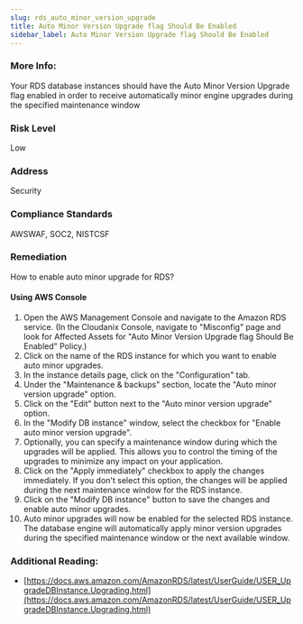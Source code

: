 ```yaml
---
slug: rds_auto_minor_version_upgrade
title: Auto Minor Version Upgrade flag Should Be Enabled
sidebar_label: Auto Minor Version Upgrade flag Should Be Enabled
---
```


### More Info:

Your RDS database instances should have the Auto Minor Version Upgrade flag enabled in order to receive automatically minor engine upgrades during the specified maintenance window

### Risk Level

Low

### Address

Security

### Compliance Standards

AWSWAF, SOC2, NISTCSF

### Remediation

How to enable auto minor upgrade for RDS?

#### Using AWS Console

1. Open the AWS Management Console and navigate to the Amazon RDS service.
    (In the Cloudanix Console, navigate to "Misconfig" page and look for Affected Assets for "Auto Minor Version Upgrade flag Should Be Enabled" Policy.)
2. Click on the name of the RDS instance for which you want to enable auto minor upgrades.
3. In the instance details page, click on the "Configuration" tab.
4. Under the "Maintenance & backups" section, locate the "Auto minor version upgrade" option.
5. Click on the "Edit" button next to the "Auto minor version upgrade" option.
6. In the "Modify DB instance" window, select the checkbox for "Enable auto minor version upgrade".
7. Optionally, you can specify a maintenance window during which the upgrades will be applied. This allows you to control the timing of the upgrades to minimize any impact on your application.
8. Click on the "Apply immediately" checkbox to apply the changes immediately. If you don't select this option, the changes will be applied during the next maintenance window for the RDS instance.
9. Click on the "Modify DB instance" button to save the changes and enable auto minor upgrades.
10. Auto minor upgrades will now be enabled for the selected RDS instance. The database engine will automatically apply minor version upgrades during the specified maintenance window or the next available window.

### Additional Reading:

- [https://docs.aws.amazon.com/AmazonRDS/latest/UserGuide/USER_UpgradeDBInstance.Upgrading.html](https://docs.aws.amazon.com/AmazonRDS/latest/UserGuide/USER_UpgradeDBInstance.Upgrading.html) 

